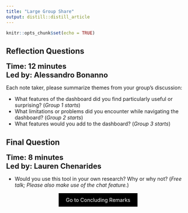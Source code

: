 ```yaml
---
title: "Large Group Share"
output: distill::distill_article
---
```


```r
knitr::opts_chunk$set(echo = TRUE)
```

## Reflection Questions 

<span style="font-size: 20px; font-weight: bold;">**Time: 12 minutes**</span> <br>
<span style="font-size: 20px; font-weight: bold;">**Led by: Alessandro Bonanno**</span>

Each note taker, please summarize themes from your group's discussion:

- What features of the dashboard did you find particularly useful or surprising? (*Group 1 starts*)
- What limitations or problems did you encounter while navigating the dashboard? (*Group 2 starts*)
- What features would you add to the dashboard? (*Group 3 starts*)

## Final Question

<span style="font-size: 20px; font-weight: bold;">**Time: 8 minutes**</span> <br>
<span style="font-size: 20px; font-weight: bold;">**Led by: Lauren Chenarides**</span>

- Would you use this tool in your own research? Why or why not? (*Free talk; Please also make use of the chat feature.*)



<!--===================================-->
<div style="text-align: center;">
  <a href="close.html" class="btn" style="background-color: black; color: white; padding: 10px 20px; text-align: center; text-decoration: none; display: inline-block;">Go to Concluding Remarks</a>
</div>
